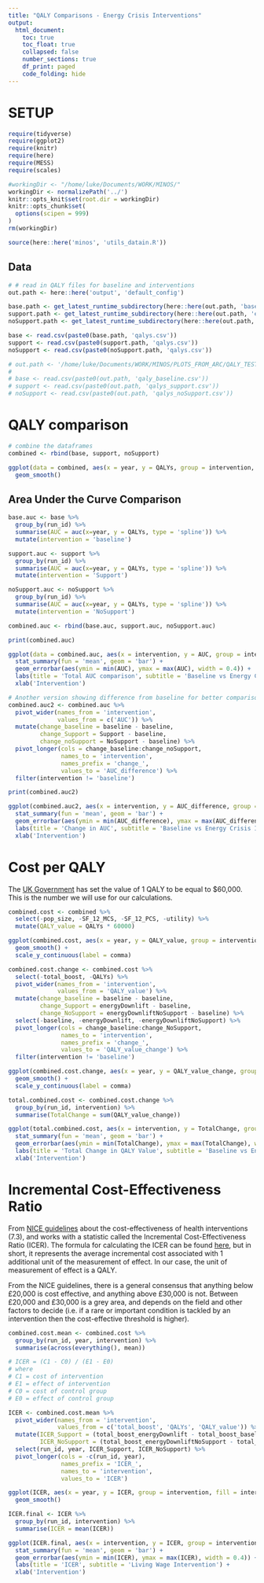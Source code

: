 ```yaml
---
title: "QALY Comparisons - Energy Crisis Interventions"
output:
  html_document:
    toc: true
    toc_float: true
    collapsed: false
    number_sections: true
    df_print: paged
    code_folding: hide
---
```


# SETUP

```r

require(tidyverse)
require(ggplot2)
require(knitr)
require(here)
require(MESS)
require(scales)

#workingDir <- "/home/luke/Documents/WORK/MINOS/"
workingDir <- normalizePath('../')
knitr::opts_knit$set(root.dir = workingDir)
knitr::opts_chunk$set(
  options(scipen = 999)
)
rm(workingDir)
```

```r
source(here::here('minos', 'utils_datain.R'))
```


## Data

```r
# # read in QALY files for baseline and interventions
out.path <- here::here('output', 'default_config')

base.path <- get_latest_runtime_subdirectory(here::here(out.path, 'baseline'))
support.path <- get_latest_runtime_subdirectory(here::here(out.path, 'energyDownlift'))
noSupport.path <- get_latest_runtime_subdirectory(here::here(out.path, 'energyDownliftNoSupport'))

base <- read.csv(paste0(base.path, 'qalys.csv'))
support <- read.csv(paste0(support.path, 'qalys.csv'))
noSupport <- read.csv(paste0(noSupport.path, 'qalys.csv'))

# out.path <- '/home/luke/Documents/WORK/MINOS/PLOTS_FROM_ARC/QALY_TESTING/'
# 
# base <- read.csv(paste0(out.path, 'qaly_baseline.csv'))
# support <- read.csv(paste0(out.path, 'qalys_support.csv'))
# noSupport <- read.csv(paste0(out.path, 'qalys_noSupport.csv'))
```

# QALY comparison

```r
# combine the dataframes
combined <- rbind(base, support, noSupport)

ggplot(data = combined, aes(x = year, y = QALYs, group = intervention, colour = intervention)) +
  geom_smooth()
```

## Area Under the Curve Comparison

```r
base.auc <- base %>%
  group_by(run_id) %>%
  summarise(AUC = auc(x=year, y = QALYs, type = 'spline')) %>%
  mutate(intervention = 'baseline')

support.auc <- support %>%
  group_by(run_id) %>%
  summarise(AUC = auc(x=year, y = QALYs, type = 'spline')) %>%
  mutate(intervention = 'Support')

noSupport.auc <- noSupport %>%
  group_by(run_id) %>%
  summarise(AUC = auc(x=year, y = QALYs, type = 'spline')) %>%
  mutate(intervention = 'NoSupport')

combined.auc <- rbind(base.auc, support.auc, noSupport.auc)
```

```r
print(combined.auc)

ggplot(data = combined.auc, aes(x = intervention, y = AUC, group = intervention, fill = intervention)) +
  stat_summary(fun = 'mean', geom = 'bar') +
  geom_errorbar(aes(ymin = min(AUC), ymax = max(AUC), width = 0.4)) +
  labs(title = 'Total AUC comparison', subtitle = 'Baseline vs Energy Crisis Interventions') +
  xlab('Intervention')
```

```r
# Another version showing difference from baseline for better comparison
combined.auc2 <- combined.auc %>%
  pivot_wider(names_from = 'intervention',
              values_from = c('AUC')) %>%
  mutate(change_baseline = baseline - baseline,
         change_Support = Support - baseline,
         change_noSupport = NoSupport - baseline) %>%
  pivot_longer(cols = change_baseline:change_noSupport,
               names_to = 'intervention',
               names_prefix = 'change_',
               values_to = 'AUC_difference') %>%
  filter(intervention != 'baseline')

print(combined.auc2)

ggplot(combined.auc2, aes(x = intervention, y = AUC_difference, group = intervention, fill = intervention)) +
  stat_summary(fun = 'mean', geom = 'bar') +
  geom_errorbar(aes(ymin = min(AUC_difference), ymax = max(AUC_difference), width = 0.4)) +
  labs(title = 'Change in AUC', subtitle = 'Baseline vs Energy Crisis Interventions') +
  xlab('Intervention')
```

# Cost per QALY

The [UK Government](https://www.gov.uk/government/publications/valuation-of-risks-to-life-and-health-monetary-value-of-a-life-year-voly/a-scoping-study-on-the-valuation-of-risks-to-life-and-health-the-monetary-value-of-a-life-year-voly) has set the value of 1 QALY to be equal to $60,000. This is the number we will use for our calculations.

```r
combined.cost <- combined %>%
  select(-pop_size, -SF_12_MCS, -SF_12_PCS, -utility) %>%
  mutate(QALY_value = QALYs * 60000)

ggplot(combined.cost, aes(x = year, y = QALY_value, group = intervention, colour = intervention)) +
  geom_smooth() +
  scale_y_continuous(label = comma)

combined.cost.change <- combined.cost %>%
  select(-total_boost, -QALYs) %>%
  pivot_wider(names_from = 'intervention',
              values_from = 'QALY_value') %>%
  mutate(change_baseline = baseline - baseline,
         change_Support = energyDownlift - baseline,
         change_NoSupport = energyDownliftNoSupport - baseline) %>%
  select(-baseline, -energyDownlift, -energyDownliftNoSupport) %>%
  pivot_longer(cols = change_baseline:change_NoSupport,
               names_to = 'intervention',
               names_prefix = 'change_',
               values_to = 'QALY_value_change') %>%
  filter(intervention != 'baseline')

ggplot(combined.cost.change, aes(x = year, y = QALY_value_change, group = intervention, colour = intervention, fill = intervention)) +
  geom_smooth() +
  scale_y_continuous(label = comma)
```

```r
total.combined.cost <- combined.cost.change %>%
  group_by(run_id, intervention) %>%
  summarise(TotalChange = sum(QALY_value_change))

ggplot(total.combined.cost, aes(x = intervention, y = TotalChange, group = intervention, fill = intervention)) +
  stat_summary(fun = 'mean', geom = 'bar') +
  geom_errorbar(aes(ymin = min(TotalChange), ymax = max(TotalChange), width = 0.4)) +
  labs(title = 'Total Change in QALY Value', subtitle = 'Baseline vs Energy Crisis Interventions') +
  xlab('Intervention')
```

# Incremental Cost-Effectiveness Ratio

From [NICE guidelines](https://www.nice.org.uk/process/pmg6/chapter/assessing-cost-effectiveness) about the cost-effectiveness of health interventions (7.3), and works with a statistic called the Incremental Cost-Effectiveness Ratio (ICER). The formula for calculating the ICER can be found [here](https://en.wikipedia.org/wiki/Incremental_cost-effectiveness_ratio), but in short, it represents the average incremental cost associated with 1 additional unit of the measurement of effect. In our case, the unit of measurement of effect is a QALY. 

From the NICE guidelines, there is a general consensus that anything below £20,000 is cost effective, and anything above £30,000 is not. Between £20,000 and £30,000 is a grey area, and depends on the field and other factors to decide (i.e. if a rare or important condition is tackled by an intervention then the cost-effective threshold is higher). 

```r
combined.cost.mean <- combined.cost %>%
  group_by(run_id, year, intervention) %>%
  summarise(across(everything(), mean))

# ICER = (C1 - C0) / (E1 - E0)
# where
# C1 = cost of intervention
# E1 = effect of intervention
# C0 = cost of control group
# E0 = effect of control group

ICER <- combined.cost.mean %>%
  pivot_wider(names_from = 'intervention',
              values_from = c('total_boost', 'QALYs', 'QALY_value')) %>%
  mutate(ICER_Support = (total_boost_energyDownlift - total_boost_baseline) / (QALYs_energyDownlift - QALYs_baseline),
         ICER_NoSupport = (total_boost_energyDownliftNoSupport - total_boost_baseline) / (QALYs_energyDownliftNoSupport - QALYs_baseline)) %>%
  select(run_id, year, ICER_Support, ICER_NoSupport) %>%
  pivot_longer(cols = -c(run_id, year),
               names_prefix = 'ICER_',
               names_to = 'intervention',
               values_to = 'ICER')

ggplot(ICER, aes(x = year, y = ICER, group = intervention, fill = intervention, colour = intervention)) +
  geom_smooth()

ICER.final <- ICER %>%
  group_by(run_id, intervention) %>%
  summarise(ICER = mean(ICER))

ggplot(ICER.final, aes(x = intervention, y = ICER, group = intervention, fill = intervention)) +
  stat_summary(fun = 'mean', geom = 'bar') +
  geom_errorbar(aes(ymin = min(ICER), ymax = max(ICER), width = 0.4)) +
  labs(title = 'ICER', subtitle = 'Living Wage Intervention') +
  xlab('Intervention')
```

```r

```

